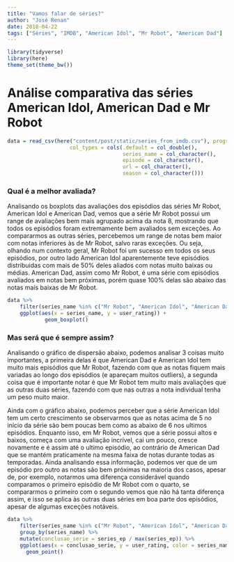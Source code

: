 ```yaml
---
title: "Vamos falar de séries?"
author: "José Renan"
date: 2018-04-22
tags: ["Séries", "IMDB", "American Idol", "Mr Robot", "American Dad"]
---
```


```r
library(tidyverse)
library(here)
theme_set(theme_bw())
```

# Análise comparativa das séries American Idol, American Dad e Mr Robot

```r
data = read_csv(here("content/post/static/series_from_imdb.csv"), progress = FALSE,
                    col_types = cols(.default = col_double(), 
                                     series_name = col_character(), 
                                     episode = col_character(), 
                                     url = col_character(),
                                     season = col_character()))
```


### Qual é a melhor avaliada?

Analisando os boxplots das avaliações dos episódios das séries Mr Robot, American Idol e American Dad, vemos que  a série Mr Robot possui um range de avaliações bem mais agrupado acima da nota 8, mostrando que todos os episódios foram extremamente bem avaliados sem exceções. Ao compararmos as outras séries, percebemos um range de notas bem maior com notas inferiores às de Mr Robot, salvo raras exceções. Ou seja, olhando num contexto geral, Mr Robot foi um sucesso em todos os seus episódios, por outro lado American Idol aparentemente teve episódios distribuidas com mais de 50% deles aliados com notas muito baixas ou médias. American Dad, assim como Mr Robot, é uma série com episódios avaliados em notas bem próximas, porém quase 100% delas são abaixo das notas mais baixas de Mr Robot.

```r
data %>%
    filter(series_name %in% c("Mr Robot", "American Idol", "American Dad")) %>%              
    ggplot(aes(x = series_name, y = user_rating)) + 
            geom_boxplot()

```

### Mas será que é sempre assim?

Analisando o gráfico de dispersão abaixo, podemos analisar 3 coisas muito importantes, a primeira delas é que American Dad e American Idol tem muito mais episódios que Mr Robot, fazendo com que as notas fiquem mais variadas ao longo dos episódios (e apareçam muitos outliers), a segunda coisa que é importante notar é que Mr Robot tem muito mais avaliações que as outras duas séries, fazendo com que nas outras a nota individual tenha um peso muito maior. 

Ainda com o gráfico abaixo, podemos perceber que a série American Idol tem um certo crescimento se observarmos que as notas acima de 5 no início da série são bem poucas bem como as abaixo de 6 nos ultimos episódios. Enquanto isso, em Mr Robot, vemos que a série possui altos e baixos, começa com uma avaliação incrível, cai um pouco, cresce novamente e é assim até o ultimo episódio, ao contrário de American Dad que se mantém praticamente na mesma faixa de notas durante todas as temporadas. Ainda analisando essa informação, podemos ver que de um episódio pro outro as notas são bem próximas na maioria dos casos, apesar de, por exemplo, notarmos uma diferença considerável quando comparamos o primeiro episódio de Mr Robot com o quarto, se compararmos o primeiro com o segundo vemos que não há tanta diferença assim, e isso se aplica às outras duas séries em boa parte dos episódios, apesar de algumas exceções notáveis.

```r
data %>%
    filter(series_name %in% c("Mr Robot", "American Idol", "American Dad")) %>%
    group_by(series_name) %>% 
    mutate(conclusao_serie = series_ep / max(series_ep)) %>%
    ggplot(aes(x = conclusao_serie, y = user_rating, color = series_name, size = user_votes)) + 
      geom_point()

```
